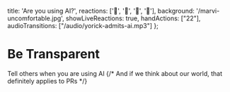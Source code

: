   title: 'Are you using AI?',
  reactions: ['🍅', '🙋', '🙅', '🤫'],
  background: '/marvi-uncomfortable.jpg',
  showLiveReactions: true,
  handActions: ["22"],
  audioTransitions: ["/audio/yorick-admits-ai.mp3"]
};

# Be Transparent

Tell others when you are using AI
{/* And if we think about our world, that definitely applies to PRs */}
